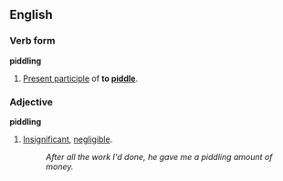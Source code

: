 ==English==
===Verb form===
'''piddling'''

#[[Present participle]] of '''to [[piddle]]'''.

===Adjective===
'''piddling'''

#[[Insignificant]], [[negligible]].
#:''After all the work I'd done, he gave me a piddling amount of money.''